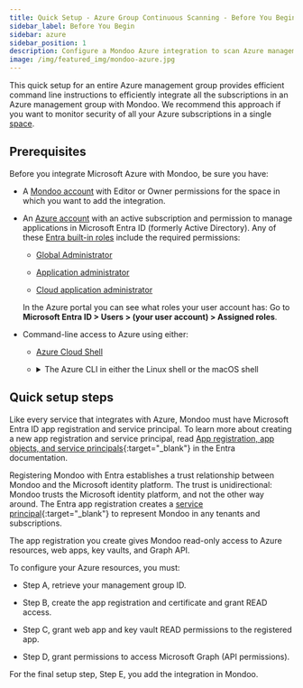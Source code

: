 ```yaml
---
title: Quick Setup - Azure Group Continuous Scanning - Before You Begin
sidebar_label: Before You Begin
sidebar: azure
sidebar_position: 1
description: Configure a Mondoo Azure integration to scan Azure management groups.
image: /img/featured_img/mondoo-azure.jpg
---
```


This quick setup for an entire Azure management group provides efficient command line instructions to efficiently integrate all the subscriptions in an Azure management group with Mondoo. We recommend this approach if you want to monitor security of all your Azure subscriptions in a single [space](/platform/start/organize/spaces/).

## Prerequisites

Before you integrate Microsoft Azure with Mondoo, be sure you have:

- A [Mondoo account](/platform/start/plat-start-acct/) with Editor or Owner permissions for the space in which you want to add the integration.

- An [Azure account](https://azure.microsoft.com/free/?WT.mc_id=A261C142F) with an active subscription and permission to manage applications in Microsoft Entra ID (formerly Active Directory). Any of these [Entra built-in roles](https://learn.microsoft.com/en-us/azure/active-directory/roles/permissions-reference) include the required permissions:

  - [Global Administrator](https://learn.microsoft.com/en-us/azure/active-directory/roles/permissions-reference#global-administrator)

  - [Application administrator](https://learn.microsoft.com/en-us/azure/active-directory/roles/permissions-reference#application-administrator)

  - [Cloud application administrator](https://learn.microsoft.com/en-us/azure/active-directory/roles/permissions-reference#cloud-application-administrator)

  In the Azure portal you can see what roles your user account has: Go to **Microsoft Entra ID > Users > (your user account) > Assigned roles**.

- Command-line access to Azure using either:

  - [Azure Cloud Shell](https://learn.microsoft.com/en-us/azure/cloud-shell/quickstart?tabs=azurecli)

  - <details>
      <summary>
        The Azure CLI in either the Linux shell or the macOS shell
      </summary>
      <div>
        <ol>
          <li>
            <a href="https://learn.microsoft.com/en-us/cli/azure/install-azure-cli">
              Install the Azure CLI.
            </a>
          </li>
          <li>
            Log into the Azure CLI from PowerShell or a Linux/macOS CLI by
            entering:
            <br />
            <tt>az login</tt>
            <br />
            Azure opens your web browser and prompts you to log in. After you do
            so, you can return to the CLI.
          </li>
        </ol>
      </div>
    </details>

## Quick setup steps

Like every service that integrates with Azure, Mondoo must have Microsoft Entra ID app registration and service principal. To learn more about creating a new app registration and service principal, read [App registration, app objects, and service principals](https://learn.microsoft.com/en-us/entra/identity-platform/howto-create-service-principal-portal#app-registration-app-objects-and-service-principals){:target="\_blank"} in the Entra documentation.

Registering Mondoo with Entra establishes a trust relationship between Mondoo and the Microsoft identity platform. The trust is unidirectional: Mondoo trusts the Microsoft identity platform, and not the other way around. The Entra app registration creates a [service principal](https://learn.microsoft.com/en-us/entra/identity-platform/how-applications-are-added#what-are-service-principals-and-where-do-they-come-from){:target="\_blank"} to represent Mondoo in any tenants and subscriptions.

The app registration you create gives Mondoo read-only access to Azure resources, web apps, key vaults, and Graph API.

To configure your Azure resources, you must:

- Step A, retrieve your management group ID.

- Step B, create the app registration and certificate and grant READ access.

- Step C, grant web app and key vault READ permissions to the registered app.

- Step D, grant permissions to access Microsoft Graph (API permissions).

For the final setup step, Step E, you add the integration in Mondoo.

